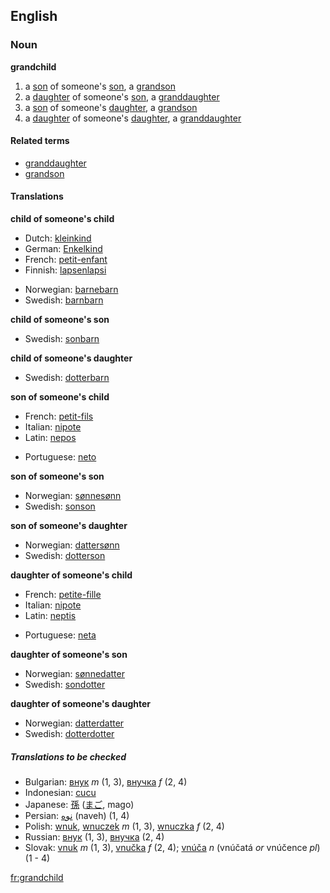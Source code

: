 ==English==

===Noun===
'''grandchild'''
#a [[son]] of someone's [[son]], a [[grandson]]
#a [[daughter]] of someone's [[son]], a [[granddaughter]]
#a [[son]] of someone's [[daughter]], a [[grandson]]
#a [[daughter]] of someone's [[daughter]], a [[granddaughter]]

====Related terms====
*[[granddaughter]]
*[[grandson]]

====Translations====
'''child of someone's child'''
{{top}}
*Dutch: [[kleinkind]] {{m}}
*German: [[Enkelkind]] {{n}}
*French: [[petit-enfant]] {{m}}
*Finnish: [[lapsenlapsi]]
{{mid}}
*Norwegian: [[barnebarn]]
*Swedish: [[barnbarn]] {{n}}
{{bottom}}

'''child of someone's son'''
{{top}}
{{mid}}
*Swedish: [[sonbarn]] {{n}}
{{bottom}}

'''child of someone's daughter'''
{{top}}
{{mid}}
*Swedish: [[dotterbarn]] {{n}}
{{bottom}}

'''son of someone's child'''
{{top}}
*French: [[petit-fils]] {{m}}
*Italian: [[nipote]] {{m}}
*Latin: [[nepos]] {{m}}
{{mid}}
*Portuguese: [[neto]] {{m}}
{{bottom}}

'''son of someone's son'''
{{top}}
{{mid}}
*Norwegian: [[sønnesønn]]
*Swedish: [[sonson]] {{c}}
{{bottom}}

'''son of someone's daughter'''
{{top}}
{{mid}}
*Norwegian: [[dattersønn]]
*Swedish: [[dotterson]] {{c}}
{{bottom}}

'''daughter of someone's child'''
{{top}}
*French: [[petite-fille]] {{f}}
*Italian: [[nipote]] {{f}}
*Latin: [[neptis]] {{f}}
{{mid}}
*Portuguese: [[neta]] {{f}}
{{bottom}}

'''daughter of someone's son'''
{{top}}
{{mid}}
*Norwegian: [[sønnedatter]]
*Swedish: [[sondotter]] {{c}}
{{bottom}}

'''daughter of someone's daughter'''
{{top}}
{{mid}}
*Norwegian: [[datterdatter]]
*Swedish: [[dotterdotter]] {{c}}
{{bottom}}

=====Translations to be checked=====
<!--Remove this section once all of the translations below have been moved into the tables above.-->
{{checktrans}}
* Bulgarian: [[внук]] ''m'' (1, 3), [[внучка]] ''f'' (2, 4)
*Indonesian: [[cucu]]
*Japanese: [[孫]] ([[まご]], mago)
*Persian: [[نوه]] (naveh) (1, 4)
*Polish: [[wnuk]], [[wnuczek]] ''m'' (1, 3), [[wnuczka]] ''f'' (2, 4)
*Russian: [[внук]] (1, 3), [[внучка]] (2, 4)
*Slovak: [[vnuk]] ''m'' (1, 3), [[vnučka]] ''f'' (2, 4); [[vnúča]] ''n'' (vnúčatá ''or'' vnúčence ''pl'') (1 - 4)

[[fr:grandchild]]